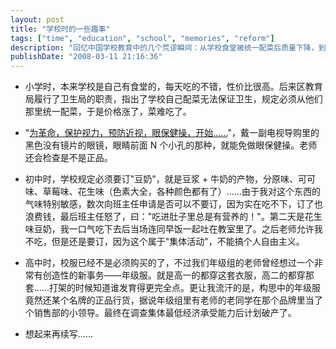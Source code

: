 ```yaml
---
layout: post
title: "学校时的一些趣事"
tags: ["time", "education", "school", "memories", "reform"]
description: "回忆中国学校教育中的几个荒谬瞬间：从学校食堂被统一配菜后质量下降，到戴特殊眼镜免做眼保健操，再到被强制订购难以下咽的豆奶，以及差点实施的年级统一服装计划。这些看似小事的教育管理决策，反映了集体主义与个人意愿的冲突，以及制度僵化带来的问题。"
publishDate: "2008-03-11 21:16:36"
---
```


- 小学时，本来学校是自己有食堂的，每天吃的不错，性价比很高。后来区教育局履行了卫生局的职责，指出了学校自己配菜无法保证卫生，规定必须从他们那里统一配菜，于是价格涨了，菜难吃了。

- "[为革命，保护视力，预防近视，眼保健操，开始......](../../../../../files/%E4%B8%BA%E9%9D%A9%E5%91%BD%E4%BF%9D%E6%8A%A4%E8%A7%86%E5%8A%9B%E7%9C%BC%E4%BF%9D%E5%81%A5%E6%93%8D%E5%BC%80%E5%A7%8B.mp3)"，戴一副电视导购里的黑色没有镜片的眼镜，眼睛前面 N 个小孔的那种，就能免做眼保健操。老师还会检查是不是正品。

- 初中时，学校规定必须要订"豆奶"，就是豆浆 + 牛奶的产物，分原味、可可味、草莓味、花生味（色素大全，各种颜色都有了）......由于我对这个东西的气味特别敏感，数次向班主任申请是否可以不要订，因为实在吃不下，订了也浪费钱，最后班主任怒了，曰："吃进肚子里总是有营养的！"。第二天是花生味豆奶，我一口气吃下去后当场连同早饭一起吐在教室里了。之后老师允许我不吃，但是还是要订，因为这个属于"集体活动"，不能搞个人自由主义。

- 高中时，校服已经不是必须购买的了，不过我们年级组的老师曾经想过一个非常有创造性的新事务——年级服。就是高一的都穿这套衣服，高二的都穿那套......打架的时候知道谁发育得更完全点。更让我流汗的是，构思中的年级服竟然还某个名牌的正品行货，据说年级组里有老师的老同学在那个品牌里当了个销售部的小领导。最终在调查集体最低经济承受能力后计划破产了。

- 想起来再续写......
